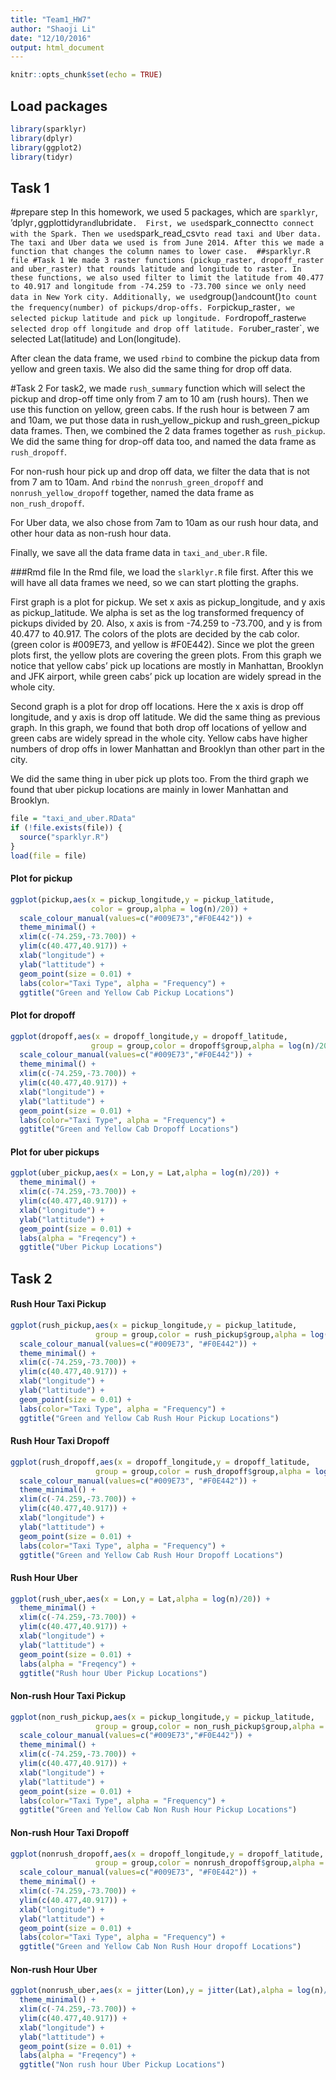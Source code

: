 ```yaml
---
title: "Team1_HW7"
author: "Shaoji Li"
date: "12/10/2016"
output: html_document
---
```


```r
knitr::opts_chunk$set(echo = TRUE)
```

## Load packages

```r
library(sparklyr)
library(dplyr)
library(ggplot2)
library(tidyr)
```

## Task 1

<Write-up>
#prepare step
In this homework, we used 5 packages, which are `sparklyr`, ‘dplyr`, `ggplot` `tidyr` and `lubridate`. 
First, we used `spark_connect` to connect with the Spark. Then we used `spark_read_csv` to read taxi and Uber data. The taxi and Uber data we used is from June 2014. After this we made a function that changes the column names to lower case. 
##sparklyr.R file
#Task 1
We made 3 raster functions (pickup_raster, dropoff_raster and uber_raster) that rounds latitude and longitude to raster. In these functions, we also used filter to limit the latitude from 40.477 to 40.917 and longitude from -74.259 to -73.700 since we only need data in New York city. Additionally, we used `group()` and `count()` to count the frequency(number) of pickups/drop-offs. For `pickup_raster`, we selected pickup latitude and pick up longitude. For `dropoff_raster` we selected drop off longitude and drop off latitude. For `uber_raster`, we selected Lat(latitude) and Lon(longitude).

After clean the data frame, we used `rbind` to combine the pickup data from yellow and green taxis.  We also did the same thing for drop off data. 

#Task 2
For task2, we made `rush_summary` function which will select the pickup and drop-off time only from 7 am to 10 am (rush hours). Then we use this function on yellow, green cabs. If the rush hour is between 7 am and 10am, we put those data in rush_yellow_pickup and rush_green_pickup data frames. Then, we combined the 2 data frames together as `rush_pickup`. We did the same thing for drop-off data too, and named the data frame as `rush_dropoff`. 

For non-rush hour pick up and drop off data, we filter the data that is not from 7 am to 10am. And `rbind` the ` nonrush_green_dropoff` and `nonrush_yellow_dropoff ` together, named the data frame as ` non_rush_dropoff `. 

For Uber data, we also chose from 7am to 10am as our rush hour data, and other hour data as non-rush hour data. 

Finally, we save all the data frame data in `taxi_and_uber.R` file. 


###Rmd file
In the Rmd file, we load the `slarklyr.R` file first. After this we will have all data frames we need, so we can start plotting the graphs. 

First graph is a plot for pickup. We set x axis as pickup_longitude, and y axis as pickup_latitude. We alpha is set as the log transformed frequency of pickups divided by 20. Also, x axis is from -74.259 to -73.700, and y is from 40.477 to 40.917. The colors of the plots are decided by the cab color. (green color is #009E73, and yellow is #F0E442). Since we plot the green plots first, the yellow plots are covering the green plots. From this graph we notice that yellow cabs’ pick up locations are mostly in Manhattan, Brooklyn and JFK airport, while green cabs’ pick up location are widely spread in the whole city. 

Second graph is a plot for drop off locations. Here the x axis is drop off longitude, and y axis is drop off latitude. We did the same thing as previous graph. In this graph, we found that both drop off locations of yellow and green cabs are widely spread in the whole city. Yellow cabs have higher numbers of drop offs in lower Manhattan and Brooklyn than other part in the city. 

We did the same thing in uber pick up plots too. From the third graph we found that uber pickup locations are mainly in lower Manhattan and Brooklyn. 



```r
file = "taxi_and_uber.RData"
if (!file.exists(file)) {
  source("sparklyr.R")
}
load(file = file)
```

#### Plot for pickup

```r
ggplot(pickup,aes(x = pickup_longitude,y = pickup_latitude,
                  color = group,alpha = log(n)/20)) +
  scale_colour_manual(values=c("#009E73","#F0E442")) +
  theme_minimal() +
  xlim(c(-74.259,-73.700)) +
  ylim(c(40.477,40.917)) +
  xlab("longitude") +
  ylab("lattitude") +
  geom_point(size = 0.01) +
  labs(color="Taxi Type", alpha = "Frequency") +
  ggtitle("Green and Yellow Cab Pickup Locations")
```

#### Plot for dropoff

```r
ggplot(dropoff,aes(x = dropoff_longitude,y = dropoff_latitude,
                  group = group,color = dropoff$group,alpha = log(n)/20)) +
  scale_colour_manual(values=c("#009E73","#F0E442")) +
  theme_minimal() +
  xlim(c(-74.259,-73.700)) +
  ylim(c(40.477,40.917)) +
  xlab("longitude") +
  ylab("lattitude") +
  geom_point(size = 0.01) +
  labs(color="Taxi Type", alpha = "Frequency") +
  ggtitle("Green and Yellow Cab Dropoff Locations")
```

#### Plot for uber pickups

```r
ggplot(uber_pickup,aes(x = Lon,y = Lat,alpha = log(n)/20)) +
  theme_minimal() +
  xlim(c(-74.259,-73.700)) +
  ylim(c(40.477,40.917)) +
  xlab("longitude") +
  ylab("lattitude") +
  geom_point(size = 0.01) +
  labs(alpha = "Freqency") +
  ggtitle("Uber Pickup Locations")
```

## Task 2

#### Rush Hour Taxi Pickup

```r
ggplot(rush_pickup,aes(x = pickup_longitude,y = pickup_latitude,
                   group = group,color = rush_pickup$group,alpha = log(n)/20)) +
  scale_colour_manual(values=c("#009E73", "#F0E442")) +
  theme_minimal() +
  xlim(c(-74.259,-73.700)) +
  ylim(c(40.477,40.917)) +
  xlab("longitude") +
  ylab("lattitude") +
  geom_point(size = 0.01) +
  labs(color="Taxi Type", alpha = "Frequency") +
  ggtitle("Green and Yellow Cab Rush Hour Pickup Locations")
```


#### Rush Hour Taxi Dropoff

```r
ggplot(rush_dropoff,aes(x = dropoff_longitude,y = dropoff_latitude,
                   group = group,color = rush_dropoff$group,alpha = log(n)/20)) +
  scale_colour_manual(values=c("#009E73", "#F0E442")) +
  theme_minimal() +
  xlim(c(-74.259,-73.700)) +
  ylim(c(40.477,40.917)) +
  xlab("longitude") +
  ylab("lattitude") +
  geom_point(size = 0.01) +
  labs(color="Taxi Type", alpha = "Frequency") +
  ggtitle("Green and Yellow Cab Rush Hour Dropoff Locations")
```

#### Rush Hour Uber

```r
ggplot(rush_uber,aes(x = Lon,y = Lat,alpha = log(n)/20)) +
  theme_minimal() +
  xlim(c(-74.259,-73.700)) +
  ylim(c(40.477,40.917)) +
  xlab("longitude") +
  ylab("lattitude") +
  geom_point(size = 0.01) +
  labs(alpha = "Freqency") +
  ggtitle("Rush hour Uber Pickup Locations")
```


#### Non-rush Hour Taxi Pickup

```r
ggplot(non_rush_pickup,aes(x = pickup_longitude,y = pickup_latitude,
                   group = group,color = non_rush_pickup$group,alpha = log(n)/20)) +
  scale_colour_manual(values=c("#009E73","#F0E442")) +
  theme_minimal() +
  xlim(c(-74.259,-73.700)) +
  ylim(c(40.477,40.917)) +
  xlab("longitude") +
  ylab("lattitude") +
  geom_point(size = 0.01) +
  labs(color="Taxi Type", alpha = "Frequency") +
  ggtitle("Green and Yellow Cab Non Rush Hour Pickup Locations")
```

#### Non-rush Hour Taxi Dropoff

```r
ggplot(nonrush_dropoff,aes(x = dropoff_longitude,y = dropoff_latitude,
                   group = group,color = nonrush_dropoff$group,alpha = log(n)/20)) +
  scale_colour_manual(values=c("#009E73", "#F0E442")) +
  theme_minimal() +
  xlim(c(-74.259,-73.700)) +
  ylim(c(40.477,40.917)) +
  xlab("longitude") +
  ylab("lattitude") +
  geom_point(size = 0.01) +
  labs(color="Taxi Type", alpha = "Frequency") +
  ggtitle("Green and Yellow Cab Non Rush Hour dropoff Locations")
```

#### Non-rush Hour Uber

```r
ggplot(nonrush_uber,aes(x = jitter(Lon),y = jitter(Lat),alpha = log(n)/20)) +
  theme_minimal() +
  xlim(c(-74.259,-73.700)) +
  ylim(c(40.477,40.917)) +
  xlab("longitude") +
  ylab("lattitude") +
  geom_point(size = 0.01) +
  labs(alpha = "Freqency") +
  ggtitle("Non rush hour Uber Pickup Locations")
```




